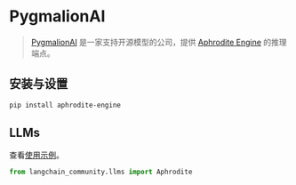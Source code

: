 # PygmalionAI

>[PygmalionAI](https://pygmalion.chat/) 是一家支持开源模型的公司，提供 [Aphrodite Engine](https://github.com/PygmalionAI/aphrodite-engine) 的推理端点。

## 安装与设置


```bash
pip install aphrodite-engine
```

## LLMs

查看[使用示例](/docs/integrations/llms/aphrodite)。

```python
from langchain_community.llms import Aphrodite
```